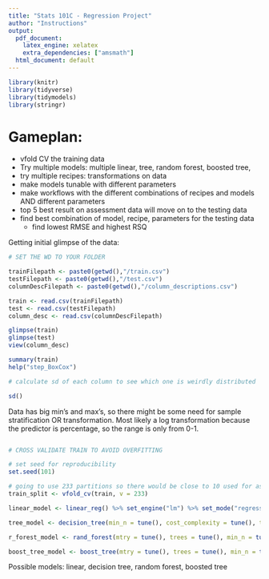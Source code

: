 ```yaml
---
title: "Stats 101C - Regression Project"
author: "Instructions"
output:
  pdf_document:
    latex_engine: xelatex
    extra_dependencies: ["amsmath"]
  html_document: default
---
```

```r
library(knitr)
library(tidyverse)
library(tidymodels)
library(stringr)
```


# Gameplan:

  - vfold CV the training data
  - Try multiple models: multiple linear, tree, random forest, boosted tree, 
  - try multiple recipes: transformations on data
  - make models tunable with different parameters
  - make workflows with the different combinations of recipes and models AND different parameters
  - top 5 best result on assessment data will move on to the testing data
  - find best combination of model, recipe, parameters for the testing data
    - find lowest RMSE and highest RSQ 


Getting initial glimpse of the data:

```r

# SET THE WD TO YOUR FOLDER

trainFilepath <- paste0(getwd(),"/train.csv")
testFilepath <- paste0(getwd(),"/test.csv")
columnDescFilepath <- paste0(getwd(),"/column_descriptions.csv")

train <- read.csv(trainFilepath)
test <- read.csv(testFilepath)
column_desc <- read.csv(columnDescFilepath)

```

```r

glimpse(train)
glimpse(test)
view(column_desc)

```

```r

summary(train)
help("step_BoxCox")

# calculate sd of each column to see which one is weirdly distributed

sd()

```

Data has big min's and max's, so there might be some need for sample stratification OR transformation. Most likely a log transformation because the predictor is percentage, so the range is only from 0-1.

```r



```

```r

# CROSS VALIDATE TRAIN TO AVOID OVERFITTING

# set seed for reproducibility
set.seed(101)

# going to use 233 partitions so there would be close to 10 used for assessment
train_split <- vfold_cv(train, v = 233)

```

```r

linear_model <- linear_reg() %>% set_engine("lm") %>% set_mode("regression")

tree_model <- decision_tree(min_n = tune(), cost_complexity = tune(), tree_depth = tune()) %>% set_engine("rpart") %>% set_mode("regression")

r_forest_model <- rand_forest(mtry = tune(), trees = tune(), min_n = tune()) %>% set_engine("ranger") %>% set_mode("regression")

boost_tree_model <- boost_tree(mtry = tune(), trees = tune(), min_n = tune(), learn_rate = tune()) %>% set_engine("xgboost")

```

Possible models: linear, decision tree, random forest, boosted tree